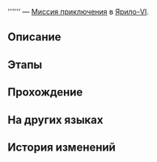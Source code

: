 {{Дополнить|Диалоги.}}
{{Миссия Инфобокс
|id              = 4040181
|Название        = 
|Изображение     = Миссия Освоения .png
|Тип             = Миссия приключения
|События         = 
|Глава           = 
|Условия         = Завершите миссию {{cx}}<!--Hidden Mission ID 4040176--> и дождитесь ежедневного [[Обновление сервера|обновления сервера]]
|Персонажи       = Первопроходец
|СтартЛокация    = [[Ярило-VI]] — [[Административный район]]
|Локации         = Административный район
|Предыдущая      = 
|Следующая       = 
|Награды         = 
}}
'''''' — [[Миссия приключения]] в [[Ярило-VI]].

==Описание==
{{Описание|<!--официальное описание из Перекрёстка судеб-->}}

==Этапы==


==Прохождение==
{{Дополнить}}


{{Диалог Конец}}

==На других языках==
{{На других языках
|en   = 
|zhs  = 
|zht  = 
|ja   = 
|ko   = 
|es   = 
|fr   = 
|ru   = 
|th   = 
|vi   = 
|de   = 
|id   = 
|pt   = 
}}

==История изменений==
{{История изменений|2.7}}
